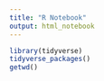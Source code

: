```yaml
---
title: "R Notebook"
output: html_notebook
---
```


```r
library(tidyverse)
tidyverse_packages()
getwd()
```



```r
```

